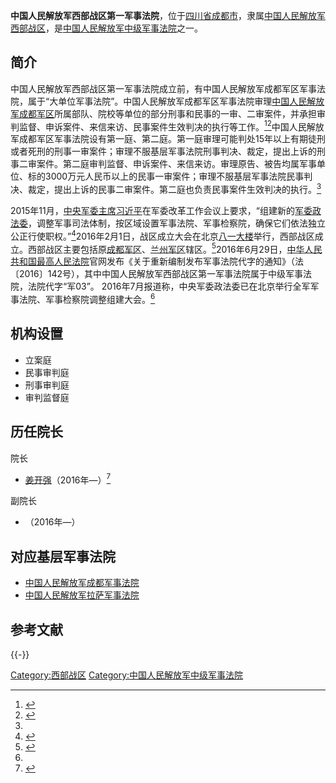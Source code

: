 {{Infobox PRCG |color = darkgreen
|机构名称=中国人民解放军西部战区第一军事法院
|标志1=National Emblem of the People's Republic of China.svg
|标志2=China Emblem PLA.svg
|职位1=院长
|人员1=[[姜开强|姜开强]]
|衔级1 = ?级法官
|上诉法院=[[中国人民解放军军事法院|中国人民解放军军事法院]]
|业务上级=[[中国人民解放军军事法院|中国人民解放军军事法院]]
|组织上级=[[中国人民解放军西部战区|中国人民解放军西部战区]]
|机构类型=[[专门人民法院|专门人民法院]]<br>中级军事法院
|军事级别=副军级
|授权法源=[[中华人民共和国宪法|中华人民共和国宪法]]
|组织法规=[[中华人民共和国人民法院组织法|中华人民共和国人民法院组织法]]
|地址1 = [[四川省|四川省]][[成都市|成都市]]
|官网 =
|成立时间=2016年
|时期1=
|机构1=
}}

'''中国人民解放军西部战区第一军事法院'''，位于[[四川省|四川省]][[成都市|成都市]]，隶属[[中国人民解放军西部战区|中国人民解放军西部战区]]，是[[中华人民共和国军事法院列表|中国人民解放军中级军事法院]]之一。

==简介==
中国人民解放军西部战区第一军事法院成立前，有中国人民解放军成都军区军事法院，属于“大单位军事法院”。中国人民解放军成都军区军事法院审理[[中国人民解放军成都军区|中国人民解放军成都军区]]所属部队、院校等单位的部分刑事和民事的一审、二审案件，并承担审判监督、申诉案件、来信来访、民事案件生效判决的执行等工作。<ref name=wgh>{{Cite web |url=http://tianyilawyers.com/newsinfo.aspx?nid=1069 |title=王国华律师：“军队政法机构的设置和军事法院受理案件的有关规定”的讲座，北京市天溢律师事务所，2014-05-12 |accessdate=2014-12-12 |archive-date=2014-11-09 |archive-url=https://web.archive.org/web/20141109081442/http://tianyilawyers.com/newsinfo.aspx?nid=1069 |dead-url=no }}</ref><ref>{{Cite web |url=http://www.infzm.com/content/100306 |title=谷俊山在哪受审，南方周末，2014-05-01 |accessdate=2014-12-12 |archive-date=2014-12-10 |archive-url=https://web.archive.org/web/20141210181508/http://www.infzm.com/content/100306 |dead-url=no }}</ref>中国人民解放军成都军区军事法院设有第一庭、第二庭。第一庭审理可能判处15年以上有期徒刑或者死刑的刑事一审案件；审理不服基层军事法院刑事判决、裁定，提出上诉的刑事二审案件。第二庭审判监督、申诉案件、来信来访。审理原告、被告均属军事单位、标的3000万元人民币以上的民事一审案件；审理不服基层军事法院民事判决、裁定，提出上诉的民事二审案件。第二庭也负责民事案件生效判决的执行。<ref name=wgh/>

2015年11月，[[中央军委主席|中央军委主席]][[习近平|习近平]]在军委改革工作会议上要求，“组建新的[[中央军事委员会政法委员会|军委政法委]]，调整军事司法体制，按区域设置军事法院、军事检察院，确保它们依法独立公正行使职权。”<ref name=chn>{{Cite web |url=http://military.china.com/news/568/20160718/23082794.html |title=军事法院检察院已调整组建运行 打破隶属着眼惩腐，中华网，2016-07-18 |accessdate=2016-09-07 |archive-date=2017-11-07 |archive-url=https://web.archive.org/web/20171107123052/http://military.china.com/news/568/20160718/23082794.html |dead-url=no }}</ref>2016年2月1日，战区成立大会在北京[[八一大楼|八一大楼]]举行，西部战区成立。西部战区主要包括原[[成都军区|成都军区]]、[[兰州军区|兰州军区]]辖区。<ref name=dfw>{{Cite web |url=http://news.eastday.com/c/20160821/u1ai9662586.html?t=1471820588640 |title=战区近来动作不小，1个月内34人履新，东方网，2016-08-21 |accessdate=2016-09-07 |archive-date=2016-10-09 |archive-url=https://web.archive.org/web/20161009153144/http://news.eastday.com/c/20160821/u1ai9662586.html?t=1471820588640 |dead-url=no }}</ref>2016年6月29日，[[中华人民共和国最高人民法院|中华人民共和国最高人民法院]]官网发布《关于重新编制发布军事法院代字的通知》（法〔2016〕142号），其中中国人民解放军西部战区第一军事法院属于中级军事法院，法院代字“军03”。 2016年7月报道称，中央军委政法委已在北京举行全军军事法院、军事检察院调整组建大会。<ref name=chn/>

==机构设置==
*立案庭
*民事审判庭
*刑事审判庭
*审判监督庭

==历任院长==
{{col-begin}}
{{col-2}}
; 院长
*[[姜开强|姜开强]]（2016年—）<ref>{{Cite web |url = http://www.thepaper.cn/newsDetail_forward_1582570 |title = 原成都军区军事法院院长姜开强转任西部战区第一军事法院院长 |author =  |date = 2016-12-18 |publisher = 澎湃新闻 |language =  |accessdate =  |quote =  |archive-date = 2019-05-02 |archive-url = https://web.archive.org/web/20190502191201/http://www.thepaper.cn/newsDetail_forward_1582570 |dead-url = no }}</ref>
{{col-2}}
; 副院长
*[[]]（2016年—）
{{col-end}}

== 对应基层军事法院 ==
*[[中国人民解放军成都军事法院|中国人民解放军成都军事法院]]
*[[中国人民解放军拉萨军事法院|中国人民解放军拉萨军事法院]]

== 参考文献 ==
{{Reflist|30em}}

{{-}}
{{中华人民共和国法院|专}}

[[Category:西部战区|Category:西部战区]]
[[Category:中国人民解放军中级军事法院|Category:中国人民解放军中级军事法院]]
